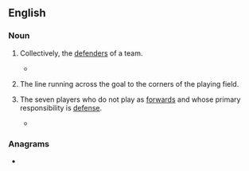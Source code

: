 {{also|backline}}
==English==

===Noun===
{{en-noun}}

# {{lb|en|football}} Collectively, the [[defender]]s of a team.
#* {{quote-journal
|lang=en
|date=December 29, 2010
|author=Chris Whyatt
|title=Chelsea 1 - 0 Bolton
|work=BBC
|url=http://news.bbc.co.uk/sport1/hi/football/eng_prem/9309542.stm
|page=
|passage=Battling Bolton disputed the goal, claiming Drogba was offside, but the Ivorian appeared to have timed his angled run across the visitors '''back line''' to perfection to race onto a fine Michael Essien pass and ensure Chelsea moved back into fourth place in the Premier League.}}
# {{lb|en|field hockey}} The line running across the goal to the corners of the playing field.
# {{lb|en|rugby}} The seven players who do not play as [[forward]]s and whose primary responsibility is [[defense]].
#* {{quote-book|lang=en|title=Rugby For Dummies  |author=Mathew Brown, ‎Patrick Guthrie, & ‎Greg Growden  |year=2011 |page=58 |ISBN=1118086899 |passage=A running fullback radically improves the attacking prowess of any '''back line''', particularly if she is able to read a play, knowing when it's time to hit the line at pace or to join the line to act as an extra attacker. }}

===Anagrams===
* {{anagrams|en|a=abceikln|Lineback|nickable}}